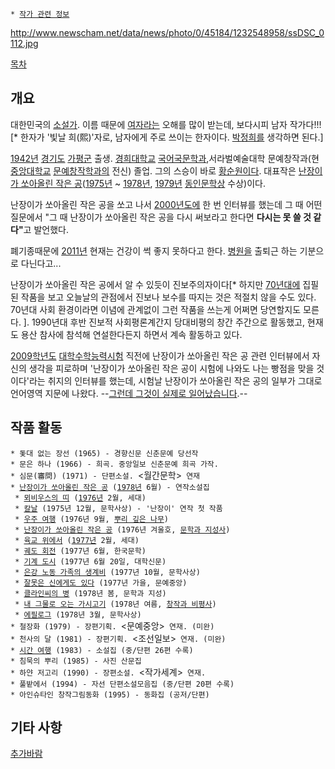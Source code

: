  * [[작가 관련 정보]]

http://www.newscham.net/data/news/photo/0/45184/1232548958/ssDSC_0112.jpg

[[목차]]
== 개요 ==
대한민국의 [[소설가]].
이름 때문에 [[여자]]라는 오해를 많이 받는데, 보다시피 남자 작가다!!![* 한자가 '빛날 희(熙)'자로, 남자에게 주로 쓰이는 한자이다. [[박정희]]를 생각하면 된다.]

[[1942년]] [[경기도]] [[가평군]] 출생. [[경희대학교]] [[국어국문학과]],서라벌예술대학 문예창작과(현 [[중앙대학교]] [[문예창작학과]]의 전신) 졸업.
그의 스승이 바로 [[황순원]]이다.
대표작은 [[난장이가 쏘아올린 작은 공]]([[1975년]] ~ [[1978년]], [[1979년]] [[동인문학상]] 수상)이다.

난장이가 쏘아올린 작은 공을 쏘고 나서 [[2000년]]도에 한 번 인터뷰를 했는데 그 때 어떤 질문에서 "그 때 난장이가 쏘아올린 작은 공을 다시 써보라고 한다면 '''다시는 못 쓸 것 같다"'''고 발언했다.

폐기종때문에 [[2011년]] 현재는 건강이 썩 좋지 못하다고 한다. [[병원]]을 출퇴근 하는 기분으로 다닌다고...

난장이가 쏘아올린 작은 공에서 알 수 있듯이 진보주의자이다[* 하지만 [[70년대]]에 집필된 작품을 보고 오늘날의 관점에서 진보나 보수를 따지는 것은 적절치 않을 수도 있다. 70년대 사회 환경이라면 이념에 관계없이 그런 작품을 쓰는게 어쩌면 당연할지도 모른다. ]. 1990년대 후반 진보적 사회평론계간지 당대비평의 창간 주간으로 활동했고, 현재도 용산 참사에 참석해 연설한다든지 하면서 계속 활동하고 있다.

[[2009학]]년도 [[대학수학능력시험]] 직전에 난장이가 쏘아올린 작은 공 관련 인터뷰에서 자신의 생각을 피로하며 '난장이가 쏘아올린 작은 공이 시험에 나와도 나는 빵점을 맞을 것이다'라는 취지의 인터뷰를 했는데, 시험날 난장이가 쏘아올린 작은 공의 일부가 그대로 언어영역 지문에 나왔다. --[[그런데 그것이 실제로 일어났습니다]].-- 
== 작품 활동 ==
 * 돛대 없는 장선 (1965) - 경향신문 신춘문예 당선작
 * 문은 하나 (1966) - 희곡. 중앙일보 신춘문예 희곡 가작.
 * 심문(審問) (1971) - 단편소설. <월간문학> 연재
 * [[난장이가 쏘아올린 작은 공]] ([[1978년]] 6월) - 연작소설집
  * [[뫼비우스의 띠]] ([[1976년]] 2월, 세대)
  * [[칼날]] (1975년 12월, 문학사상) - '난장이' 연작 첫 작품
  * [[우주 여행]] (1976년 9월, [[뿌리 깊은 나무]])
  * [[난장이가 쏘아올린 작은 공]] (1976년 겨울호, [[문학과 지성]]사)
  * [[육교 위에서]] ([[1977년]] 2월, 세대)
  * [[궤도 회전]] (1977년 6월, 한국문학)
  * [[기계 도시]] (1977년 6월 20일, 대학신문)
  * [[은강 노동 가족의 생계비]] (1977년 10월, 문학사상)
  * [[잘못은 신에게도 있다]] (1977년 가을, 문예중앙)
  * [[클라인씨의 병]] (1978년 봄, 문학과 지성)
  * [[내 그물로 오는 가시고기]] (1978년 여름, [[창작과 비평]]사)
  * [[에필로그]] (1978년 3월, 문학사상)
 * 철장화 (1979) - 장편기획. <문예중앙> 연재. (미완)
 * 천사의 달 (1981) - 장편기획. <조선일보> 연재. (미완)
 * [[시간 여행]] (1983) - 소설집 (중/단편 26편 수록)
 * 침묵의 뿌리 (1985) - 사진 산문집
 * 하얀 저고리 (1990) - 장편소설. <작가세계> 연재.
 * 풀밭에서 (1994) - 자선 단편소설모음집 (중/단편 20편 수록)
 * 아인슈타인 창작그림동화 (1995) - 동화집 (공저/단편)

== 기타 사항 ==

[[추가바람]]
